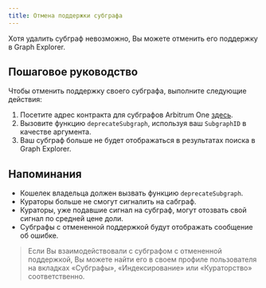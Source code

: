 ```yaml
---
title: Отмена поддержки субграфа
---
```


Хотя удалить субграф невозможно, Вы можете отменить его поддержку в Graph Explorer.

## Пошаговое руководство

Чтобы отменить поддержку своего субграфа, выполните следующие действия:

1. Посетите адрес контракта для субграфов Arbitrum One [здесь](https://arbiscan.io/address/0xec9A7fb6CbC2E41926127929c2dcE6e9c5D33Bec#writeProxyContract).
2. Вызовите функцию `deprecateSubgraph`, используя ваш `SubgraphID` в качестве аргумента.
3. Ваш субграф больше не будет отображаться в результатах поиска в Graph Explorer.

## Напоминания

- Кошелек владельца должен вызвать функцию `deprecateSubgraph`.
- Кураторы больше не смогут сигналить на сабграф.
- Кураторы, уже подавшие сигнал на субграф, могут отозвать свой сигнал по средней цене доли.
- Субграфы с отмененной поддержкой будут отображать сообщение об ошибке.

> Если Вы взаимодействовали с субграфом с отмененной поддержкой, Вы можете найти его в своем профиле пользователя на вкладках «Субграфы», «Индексирование» или «Кураторство» соответственно.
